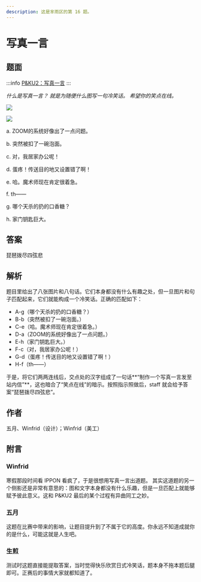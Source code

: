```yaml
---
description: 这是芈雨区的第 16 题。
---
```


# 写真一言

## 题面

:::info
[P&KU2：写真一言](https://pnku2.pkupuzzle.art/#/game/miyu/prob_16)
:::

_什么是写真一言？_
_就是为随便什么图写一句冷笑话。_
_希望你的笑点在线。_

![](./16-xie-zhen-yi-yan.assets/image_1.webp)

![](./16-xie-zhen-yi-yan.assets/image_2.webp)

a. ZOOM的系统好像出了一点问题。&#x20;

b. 突然被扣了一碗泡面。

c. 对，我居家办公呢！

d. 蛋疼！传送目的地又设置错了啊！

e. 哈。魔术师现在肯定很着急。

f. th——

g. 哪个天杀的扔的口香糖？

h. 家门钥匙巨大。

## 答案

琵琶拨尽四弦悲

## 解析

题目里给出了八张图片和八句话。它们本身都没有什么有趣之处，但一旦图片和句子匹配起来，它们就能构成一个冷笑话。正确的匹配如下：

- A-g（哪个天杀的扔的口香糖？）
- B-b（突然被扣了一碗泡面。）
- C-e（哈。魔术师现在肯定很着急。）
- D-a（ZOOM的系统好像出了一点问题。）
- E-h（家门钥匙巨大。）
- F-c（对，我居家办公呢！）
- G-d（蛋疼！传送目的地又设置错了啊！）
- H-f（th——）

于是，将它们两两连线后，交点处的汉字组成了一句话**“制作一个写真一言发至站内信”**，这也暗合了“笑点在线”的暗示。按照指示照做后，staff 就会给予答案“琵琶拨尽四弦悲”。

## 作者

五月、Winfrid（设计）；Winfrid（美工）

## 附言

### Winfrid

寒假那段时间看 IPPON 看疯了，于是很想用写真一言出道题。 其实这道题的另一个侧影还是非常有意思的：图和文字本身都没有什么乐趣，但是一旦匹配上就能够赋予彼此意义。这和 P&KU2 最后的某个过程有异曲同工之妙。

### 五月

这题在比赛中带来的影响，让题目提升到了不属于它的高度。你永远不知道成就你的是什么，可能这就是人生吧。

### 生煎

测试时这题直接能提取答案，当时觉得快乐欣赏日式冷笑话，题本身不拖本题后腿即可。正赛后的事情大家就都知道了。
